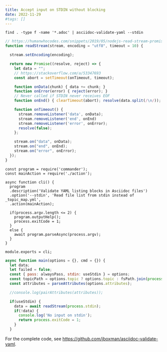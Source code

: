 ```yaml
---
title: Accept input on STDIN without blocking
date: 2022-11-29
#tags: []
---
```


```
find . -type f -name '*.adoc' | asciidoc-validate-yaml --stdin
```

```js
// https://humanwhocodes.com/snippets/2019/05/nodejs-read-stream-promise/
function readStream(stream, encoding = "utf8", timeout = 10) {

  stream.setEncoding(encoding);

  return new Promise((resolve, reject) => {
    let data = "";
    // https://stackoverflow.com/a/53347693
    const abort = setTimeout(onTimeout, timeout);

    function onData(chunk) { data += chunk; }
    function onError(error) { reject(error); }
    // Never called if STDIN never receives EOF
    function onEnd() { clearTimeout(abort); resolve(data.split(/\n/)); }

    function onTimeout() {
      stream.removeListener('data', onData);
      stream.removeListener('end', onEnd)
      stream.removeListener('error', onError);
      resolve(false);
    };

    stream.on("data", onData);
    stream.on("end", onEnd);
    stream.on("error", onError);
  });
}
```

```
const program = require('commander');
const mainAction = require('./action');

async function cli() {
  program
  .description('Validate YAML listing blocks in Asciidoc files')
  .option('--stdin', 'Read file list from stdin instead of _topic_map.yml',
  .action(mainAction);

  if(process.argv.length <= 2) {
    program.outputHelp();
    process.exitCode = 1;
  }
  else {
    await program.parseAsync(process.argv);
  }
}

module.exports = cli;
```

```js
async function main(options = {}, cmd = {}) {
  let data;
  let failed = false;
  const { pass: alwaysPass, stdin: useStdin } = options;
  const topicPath = options.topic ? options.topic : fsPath.join(process.cwd(), '_topic_map.yml');
  const attributes = parseAttributes(options.attributes);

  //console.log(pairAttributes(attributes));

  if(useStdin) {
    data = await readStream(process.stdin);
    if(!data) {
      console.log('No input on stdin');
      return process.exitCode = 1;
    }
  }
```

For the complete code, see https://github.com/jboxman/asciidoc-validate-yaml.
